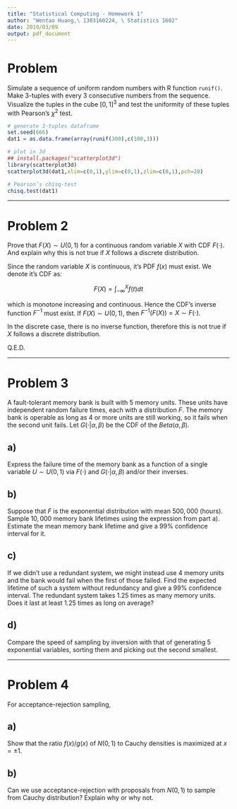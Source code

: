 ```yaml
---
title: "Statistical Computing - Homework 1"
author: "Wentao Huang,\ 1303160224, \ Statistics 1602"
date: 2019/03/09
output: pdf_document
---
```


\tableofcontents

\pagebreak

# Problem 
Simulate a sequence of uniform random numbers with R function `runif()`. Make 3-tuples with every 3 consecutive numbers from the sequence. Visualize the tuples in the cube $[0, 1]^3$ and test the uniformity of these tuples with Pearson’s $\chi^2$ test.

\paragraph{Solution:}

```r
# generate 3-tuples dataframe
set.seed(666)
dat1 = as.data.frame(array(runif(300),c(100,3)))

# plot in 3d
## install.packages("scatterplot3d")
library(scatterplot3d)
scatterplot3d(dat1,xlim=c(0,1),ylim=c(0,1),zlim=c(0,1),pch=20)

# Pearson’s chisq-test
chisq.test(dat1)
```

***

# Problem 2

Prove that $F(X) \sim U(0, 1)$ for a continuous random variable $X$ with CDF $F(\cdot)$. And explain why this is not true if $X$ follows a discrete distribution.

\paragraph{Proof:}

Since the random variable $X$ is continuous, it's PDF $f(x)$ must exist. We denote it's CDF as:

$$F(X) = \int_{-\infty}^{X}{f(t)}{dt}$$

which is monotone increasing and continuous. Hence the CDF's inverse function $F^{-1}$ must exist. If $F(X) \sim U(0,1)$, then $F^{-1}(F(X))=X \sim F(\cdot)$.

In the discrete case, there is no inverse function, therefore this is not true if $X$ follows a discrete distribution.

Q.E.D.

***

# Problem 3

A fault-tolerant memory bank is built with $5$ memory units. These units have independent random failure times, each with a distribution $F$. The memory bank is operable as long as $4$ or more units are still working, so it fails when the second unit fails. Let $G(\cdot | \alpha, \beta)$ be the CDF of the $Beta(\alpha, \beta)$.

## a)

Express the failure time of the memory bank as a function of a single variable $U \sim U(0, 1)$ via $F(\cdot)$ and $G(\cdot | \alpha, \beta)$ and/or their inverses.

\paragraph{Solution:}

## b)

Suppose that $F$ is the exponential distribution with mean $500,000$ (hours). Sample $10,000$ memory bank lifetimes using the expression from part a). Estimate the mean memory bank lifetime and give a $99\%$ confidence interval for it.

\paragraph{Solution:}

## c)

If we didn’t use a redundant system, we might instead use $4$ memory units and the bank would fail when the first of those failed. Find the expected lifetime of such a system without redundancy and give a $99\%$ confidence interval. The redundant system takes $1.25$ times as many memory units. Does it last at least $1.25$ times as long on average?

\paragraph{Solution:}

## d)

Compare the speed of sampling by inversion with that of generating $5$ exponential variables, sorting them and picking out the second smallest.

\paragraph{Solution:}

***

# Problem 4

For acceptance-rejection sampling,

## a)

Show that the ratio $f(x)/g(x)$ of $N(0, 1)$ to Cauchy densities is maximized at $x = \pm 1$.

\paragraph{Proof:}

## b)

Can we use acceptance-rejection with proposals from $N(0, 1)$ to sample from Cauchy distribution? Explain why or why not.

\paragraph{Solution:}













